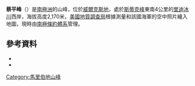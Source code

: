 {{Coord|85|58|S|131|40|W|source:GNIS|display=title}}

'''蔡平峰'''（{{lang-en|Chapin Peak}}）是[[南極洲|南極洲]]的山峰，位於[[威爾克斯地|威爾克斯地]]，處於[[斯蒂克峰|斯蒂克峰]]東南4公里的[[里迪冰川|里迪冰川]]西岸，海拔高度2,170米，[[美國地質調查局|美國地質調查局]]根據測量和該國海軍的空中照片繪入地圖，現時由[[南極條約體系|南極條約體系]]管理。

==參考資料==
*{{cite gnis | type = antarid | id = 2627| name = Chapin Peak | accessdate = 2011-11-02}}
*{{usgs-gazetteer|id=2627}}

{{DEFAULTSORT:Chapin Peak}}
[[Category:馬里伯地山峰|Category:馬里伯地山峰]]


{{MarieByrdLand-geo-stub}}